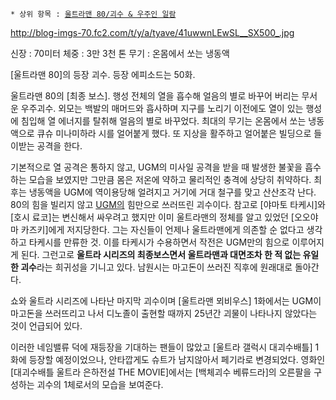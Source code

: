  * 상위 항목 : [[울트라맨 80/괴수 & 우주인 일람]]

http://blog-imgs-70.fc2.com/t/y/a/tyave/41uwwnLEwSL__SX500_.jpg

신장 : 70미터
체중 : 3만 3천 톤
무기 : 온몸에서 쏘는 냉동액

[울트라맨 80]의 등장 괴수. 등장 에피소드는 50화.

울트라맨 80의 [최종 보스]. 행성 전체의 열을 흡수해 얼음의 별로 바꾸어 버리는 무서운 우주괴수. 외모는 백발의 매머드와 흡사하며 지구를 노리기 이전에도 열이 있는 행성에 침입해 열 에너지를 탈취해 얼음의 별로 바꾸었다. 최대의 무기는 온몸에서 쏘는 냉동액으로 큐슈 미나미하라 시를 얼어붙게 했다. 또 지상을 활주하고 얼어붙은 빌딩으로 들이받는 공격을 한다. 

기본적으로 열 공격은 통하지 않고, UGM의 미사일 공격을 받을 때 발생한 불꽃을 흡수하는 모습을 보였지만 그만큼 몸은 저온에 약하고 물리적인 충격에 상당히 취약하다. 최후는 냉동액을 UGM에 역이용당해 얼려지고 거기에 거대 철구를 맞고 산산조각 난다. 80의 힘을 빌리지 않고 [[UGM]]의 힘만으로 쓰러뜨린 괴수이다. 참고로 [야마토 타케시]와 [호시 료코]는 변신해서 싸우려고 했지만 이미 울트라맨의 정체를 알고 있었던 [오오야마 카즈키]에게 저지당한다. 그는 자신들이 언제나 울트라맨에게 의존할 순 없다고 생각하고 타케시를 만류한 것. 이를 타케시가 수용하면서 작전은 UGM만의 힘으로 이루어지게 된다. 그런고로 '''울트라 시리즈의 최종보스면서 울트라맨과 대면조차 한 적 없는 유일한 괴수'''라는 희귀성을 기니고 있다. 남원시는 마고돈이 쓰러진 직후에 원래대로 돌아간다. 

쇼와 울트라 시리즈에 나타난 마지막 괴수이며 [울트라맨 뫼비우스] 1화에서는 UGM이 마고돈을 쓰러뜨리고 나서 디노졸이 출현할 때까지 25년간 괴물이 나타나지 않았다는 것이 언급되어 있다. 

이러한 네임밸류 덕에 재등장을 기대하는 팬들이 많았고 [울트라 갤럭시 대괴수배틀] 1화에 등장할 예정이었으나, 안타깝게도 슈트가 남지않아서 페기라로 변경되었다. 영화인 [대괴수배틀 울트라 은하전설 THE MOVIE]에서는 [백체괴수 베류드라]의 오른팔을 구성하는 괴수의 1체로서의 모습을 보여준다.


